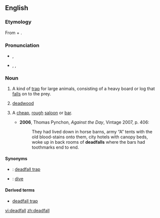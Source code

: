 ==English==

===Etymology===
From {{term|dead}} + {{term|fall}}.

===Pronunciation===
* {{a|UK}} {{IPA|/ˈdɛdfɔːl/}}, {{X-SAMPA|/"dEdfO:l/}}
* {{a|US}} {{enPR|dĕdʹfäl}}, {{IPA|/ˈdɛdfɑl/}}, {{X-SAMPA|/"dEdfAl/}}

===Noun===
{{en-noun}}

# {{US}} A kind of [[trap]] for large animals, consisting of a heavy board or log that [[fall]]s on to the prey.
# [[deadwood]]
# {{US|slang}} A [[cheap]], [[rough]] [[saloon]] or [[bar]].
#* '''2006''', Thomas Pynchon, ''Against the Day'', Vintage 2007, p. 406:
#*: They had lived down in horse barns, army “A” tents with the old blood-stains onto them, city hotels with canopy beds, woke up in back rooms of '''deadfalls''' where the bars had toothmarks end to end.

====Synonyms====
* {{italbrac|trap}}: [[deadfall trap]]
* {{italbrac|cheap, rough bar}}: [[dive]]

====Derived terms====
* [[deadfall trap]]

[[vi:deadfall]]
[[zh:deadfall]]